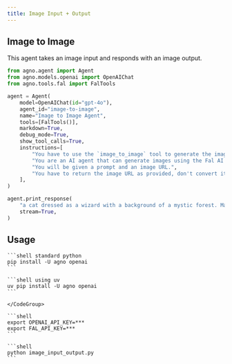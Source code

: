 ```yaml
---
title: Image Input + Output
---
```


## Image to Image

This agent takes an image input and responds with an image output.

```python
from agno.agent import Agent
from agno.models.openai import OpenAIChat
from agno.tools.fal import FalTools

agent = Agent(
    model=OpenAIChat(id="gpt-4o"),
    agent_id="image-to-image",
    name="Image to Image Agent",
    tools=[FalTools()],
    markdown=True,
    debug_mode=True,
    show_tool_calls=True,
    instructions=[
        "You have to use the `image_to_image` tool to generate the image.",
        "You are an AI agent that can generate images using the Fal AI API.",
        "You will be given a prompt and an image URL.",
        "You have to return the image URL as provided, don't convert it to markdown or anything else.",
    ],
)

agent.print_response(
    "a cat dressed as a wizard with a background of a mystic forest. Make it look like 'https://fal.media/files/koala/Chls9L2ZnvuipUTEwlnJC.png'",
    stream=True,
)
```

## Usage

<Steps>
  <Step title="Install libraries">
    <CodeGroup>

    ```shell standard python
    pip install -U agno openai
    ```

    ```shell using uv
    uv pip install -U agno openai
    ```

    </CodeGroup>

  </Step>

  <Step title="Export API keys">

    ```shell
    export OPENAI_API_KEY=***
    export FAL_API_KEY=***
    ```

  </Step>

  <Step title="Run the agent">

    ```shell
    python image_input_output.py
    ```

  </Step>

</Steps>
